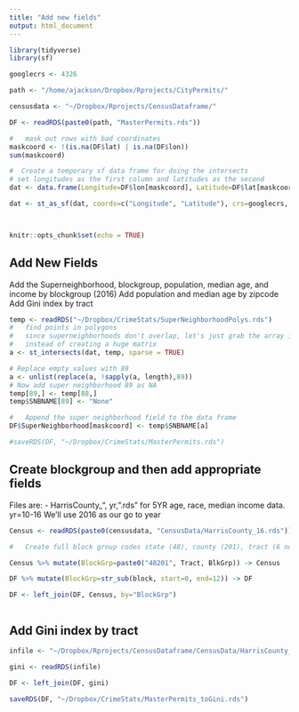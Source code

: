 ```yaml
---
title: "Add new fields"
output: html_document
---
```


```r

library(tidyverse)
library(sf)

googlecrs <- 4326

path <- "/home/ajackson/Dropbox/Rprojects/CityPermits/"

censusdata <- "~/Dropbox/Rprojects/CensusDataframe/"

DF <- readRDS(paste0(path, "MasterPermits.rds"))

#   mask out rows with bad coordinates
maskcoord <- !(is.na(DF$lat) | is.na(DF$lon))
sum(maskcoord)

#  Create a temporary sf data frame for doing the intersects
# set longitudes as the first column and latitudes as the second
dat <- data.frame(Longitude=DF$lon[maskcoord], Latitude=DF$lat[maskcoord], match=DF$match[maskcoord], stringsAsFactors = FALSE)

dat <- st_as_sf(dat, coords=c("Longitude", "Latitude"), crs=googlecrs, agr = "identity")



knitr::opts_chunk$set(echo = TRUE)
```

## Add New Fields

Add the Superneighborhood, blockgroup, population, median age, and income by blockgroup (2016)
Add population and median age by zipcode
Add Gini index by tract

```r

temp <- readRDS("~/Dropbox/CrimeStats/SuperNeighborhoodPolys.rds")
#   find points in polygons
#   since superneighborhoods don't overlap, let's just grab the array index
#   instead of creating a huge matrix
a <- st_intersects(dat, temp, sparse = TRUE)

# Replace empty values with 89
a <- unlist(replace(a, !sapply(a, length),89))
# Now add super neighborhood 89 as NA
temp[89,] <- temp[88,]
temp$SNBNAME[89] <- "None"

#   Append the super neighborhood field to the data frame
DF$SuperNeighborhood[maskcoord] <- temp$SNBNAME[a]

#saveRDS(DF, "~/Dropbox/CrimeStats/MasterPermits.rds")


```

##   Create blockgroup and then add appropriate fields

Files are:
- HarrisCounty_", yr, ".rds" for 5YR age, race, median income data. yr=10-16
We'll use 2016 as our go to year


```r

Census <- readRDS(paste0(censusdata, "CensusData/HarrisCounty_16.rds"))

#   Create full block group codes state (48), county (201), tract (6 numbers), blockgroup (1 number)

Census %>% mutate(BlockGrp=paste0("48201", Tract, BlkGrp)) -> Census

DF %>% mutate(BlockGrp=str_sub(block, start=0, end=12)) -> DF

DF <- left_join(DF, Census, by="BlockGrp")



```

##    Add Gini index by tract

```r

infile <- "~/Dropbox/Rprojects/CensusDataframe/CensusData/HarrisCounty_Gini_2016.rds"

gini <- readRDS(infile)

DF <- left_join(DF, gini)

saveRDS(DF, "~/Dropbox/CrimeStats/MasterPermits_toGini.rds")

```












